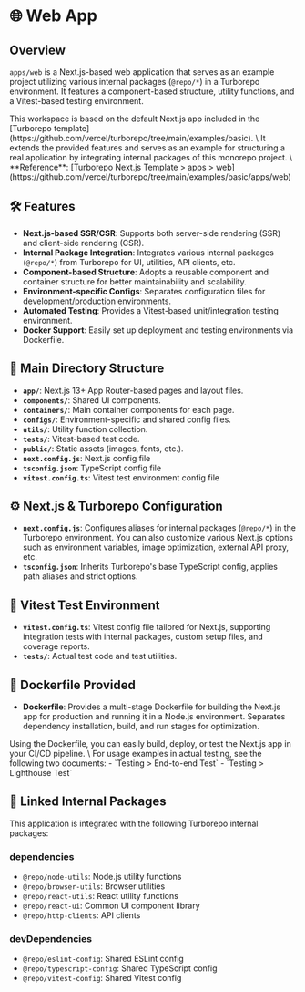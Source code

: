 
# 🌐 Web App

## Overview

`apps/web` is a Next.js-based web application that serves as an example project utilizing various internal packages (`@repo/*`) in a Turborepo environment. It features a component-based structure, utility functions, and a Vitest-based testing environment.

<Callout type="info">
  This workspace is based on the default Next.js app included in the [Turborepo template](https://github.com/vercel/turborepo/tree/main/examples/basic). \
  It extends the provided features and serves as an example for structuring a real application by integrating internal packages of this monorepo project. \
  **Reference**: [Turborepo Next.js Template > apps > web](https://github.com/vercel/turborepo/tree/main/examples/basic/apps/web)
</Callout>

## 🛠️ Features

- **Next.js-based SSR/CSR**: Supports both server-side rendering (SSR) and client-side rendering (CSR).
- **Internal Package Integration**: Integrates various internal packages (`@repo/*`) from Turborepo for UI, utilities, API clients, etc.
- **Component-based Structure**: Adopts a reusable component and container structure for better maintainability and scalability.
- **Environment-specific Configs**: Separates configuration files for development/production environments.
- **Automated Testing**: Provides a Vitest-based unit/integration testing environment.
- **Docker Support**: Easily set up deployment and testing environments via Dockerfile.

## 📂 Main Directory Structure

- **`app/`**: Next.js 13+ App Router-based pages and layout files.
- **`components/`**: Shared UI components.
- **`containers/`**: Main container components for each page.
- **`configs/`**: Environment-specific and shared config files.
- **`utils/`**: Utility function collection.
- **`tests/`**: Vitest-based test code.
- **`public/`**: Static assets (images, fonts, etc.).
- **`next.config.js`**: Next.js config file
- **`tsconfig.json`**: TypeScript config file
- **`vitest.config.ts`**: Vitest test environment config file

## ⚙️ Next.js & Turborepo Configuration

- **`next.config.js`**: Configures aliases for internal packages (`@repo/*`) in the Turborepo environment. You can also customize various Next.js options such as environment variables, image optimization, external API proxy, etc.
- **`tsconfig.json`**: Inherits Turborepo's base TypeScript config, applies path aliases and strict options.

## 🧪 Vitest Test Environment

- **`vitest.config.ts`**: Vitest config file tailored for Next.js, supporting integration tests with internal packages, custom setup files, and coverage reports.
- **`tests/`**: Actual test code and test utilities.

## 🐳 Dockerfile Provided

- **Dockerfile**: Provides a multi-stage Dockerfile for building the Next.js app for production and running it in a Node.js environment. Separates dependency installation, build, and run stages for optimization.

<Callout type="info">
  Using the Dockerfile, you can easily build, deploy, or test the Next.js app in your CI/CD pipeline. \
  For usage examples in actual testing, see the following two documents:
  - <LocalizedLink href="/testing/e2e-test">`Testing > End-to-end Test`</LocalizedLink>
  - <LocalizedLink href="/testing/lighthouse-test">`Testing > Lighthouse Test`</LocalizedLink>
</Callout>

## 🔗 Linked Internal Packages

This application is integrated with the following Turborepo internal packages:

### dependencies

- <LocalizedLink href="/packages/default-packages/node-utils">`@repo/node-utils`</LocalizedLink>: Node.js utility functions
- <LocalizedLink href="/packages/default-packages/browser-utils">`@repo/browser-utils`</LocalizedLink>: Browser utilities
- <LocalizedLink href="/packages/default-packages/react-utils">`@repo/react-utils`</LocalizedLink>: React utility functions
- <LocalizedLink href="/packages/default-packages/react-ui">`@repo/react-ui`</LocalizedLink>: Common UI component library
- <LocalizedLink href="/packages/default-packages/http-clients">`@repo/http-clients`</LocalizedLink>: API clients

### devDependencies

- <LocalizedLink href="/configs/eslint-config">`@repo/eslint-config`</LocalizedLink>: Shared ESLint config
- <LocalizedLink href="/configs/typescript-config">`@repo/typescript-config`</LocalizedLink>: Shared TypeScript config
- <LocalizedLink href="/configs/vitest-config">`@repo/vitest-config`</LocalizedLink>: Shared Vitest config

